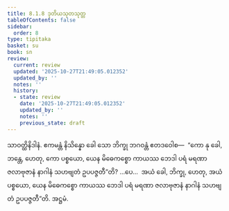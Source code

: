 ```yaml
---
title: 8.1.8 ဒုတိယသုတသုတ္တ
tableOfContents: false
sidebar:
  order: 8
type: tipitaka
basket: su
book: sn
review:
  current: review
  updated: '2025-10-27T21:49:05.012352'
  updated_by: ''
  notes: ''
  history:
  - state: review
    date: '2025-10-27T21:49:05.012352'
    updated_by: ''
    notes: ''
    previous_state: draft
---
```



<ReviewStatus review={frontmatter.review} showDetails={true} />

<HypothesisAnnotation frontmatter={frontmatter} />

<DynamicBreadcrumb />

<Division number="349" book="sn" e="ch" v="18" p="330">

<Paragraph number="1168" book="sn">
သာဝတ္ထိနိဒါနံ. ဧကမန္တံ နိသိန္နော ခေါ သော ဘိက္ခု ဘဂဝန္တံ ဧတဒဝေါစ—  “ကော နု ခေါ, ဘန္တေ, ဟေတု, ကော ပစ္စယော, ယေန မိဓေကစ္စော ကာယဿ ဘေဒါ ပရံ မရဏာ ဇလာဗုဇာနံ နာဂါနံ သဟဗျတံ ဥပပဇ္ဇတီ”တိ? …ပေ…  အယံ ခေါ, ဘိက္ခု, ဟေတု, အယံ ပစ္စယော, ယေန မိဓေကစ္စော ကာယဿ ဘေဒါ ပရံ မရဏာ ဇလာဗုဇာနံ နာဂါနံ သဟဗျတံ ဥပပဇ္ဇတီ”တိ.

</Paragraph>
</Division>

<Paragraph number="1169" type="center" book="sn">
အဋ္ဌမံ.
</Paragraph>